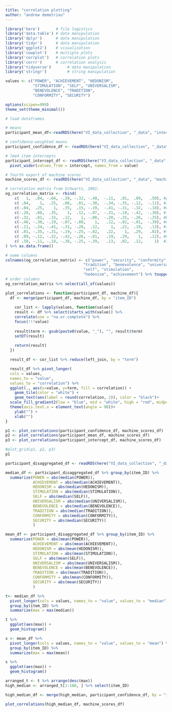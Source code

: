 ```yaml
---
title: "correlation plotting"
author: "andrew demetriou"
---
```


```r
library('here')       # file logistics
library('data.table') # data manipulation
library('dplyr')      # data manipulation
library('tidyr')      # data manipulation
library('ggplot2')    # visualization
library('cowplot')    # multiple plots 
library('corrplot')   # correlation plots
library('corrr')      # correlation analysis
library('tidyverse')       # data manipulation
library('stringr')         # string manipulation

values <- c("POWER", "ACHIEVEMENT", "HEDONISM",  
            "STIMULATION", "SELF", "UNIVERSALISM", 
            "BENEVOLENCE", "TRADITION",  
            "CONFORMITY", "SECURITY")

options(scipen=999)
theme_set(theme_minimal())
```

```r
# load dataframes

# means
participant_mean_df<-readRDS(here("VI_data_collection", "_data", "intermediary_data", "participant_mean_dfs.RDS"))[[1]] %>% select(-confidence)

# confidence-weighted means
participant_confidence_df <- readRDS(here("VI_data_collection", "_data", "intermediary_data", "participant_confidence_weighted_dfs.RDS"))[[1]] %>% select(-confidence, -weight)

# lme4 item intercepts
participant_intercept_df <- readRDS(here("VI_data_collection", "_data","intermediary_data", "participant_lme4_item_intercept_dfs.RDS"))[[1]] %>% select(-mean, -dataset) %>%
  pivot_wider(values_from = intercept, names_from = value)

# fourth export of machine scores
machine_scores_df <- readRDS(here("VI_data_collection", "_data", "machine_response_data", "machines_as_fixed_df_4.RDS")) 

# correlation matrix from Schwartz, 2001:
og_correlation_matrix <- rbind(
    c(   1,  .04, -.04, -.20, -.32, -.48,  -.11,  .01,  .09,   .50), #power
    c( .04,    1,  .25,  .08,  .01, -.30,  -.34, -.35, -.12,  -.11), #security
    c(-.04,  .25,    1,  .35,  .15, -.19,  -.41, -.31, -.32,  -.18), #conformity
    c(-.20,  .08,  .35,    1,  .12, -.07,  -.31, -.19, -.42,  -.38), #tradition
    c(-.32,  .01,  .15,  .12,    1, -.08,  -.20, -.25, -.26,  -.25), #benevolence
    c(-.48, -.30, -.19, -.07, -.08,    1,   .12, -.02, -.01,  -.39), #universalism
    c(-.11, -.34, -.41, -.31, -.20,  .12,     1,  .22,  .19,   .13), #self-direction
    c( .01, -.35, -.31, -.19, -.25, -.02,   .22,    1,  .29,   .02), #stimulation
    c( .09, -.12, -.32, -.42, -.26, -.01,   .19,  .29,    1,   .12), #hedonism
    c( .50, -.11, -.18, -.38, -.25, -.39,   .13,  .02,  .12,     1)  #achievement 
) %>% as.data.frame()

# name columns
colnames(og_correlation_matrix) <- c("power", "security", "conformity", 
                                  "tradition", "benevolence", "universalism", 
                                  "self", "stimulation", 
                                  "hedonism", "achievement") %>% toupper() 
# order columns
og_correlation_matrix %>% select(all_of(values))
```

```r
plot_correlations <- function(participant_df, machine_df){
  df <- merge(participant_df, machine_df, by = "item_ID")
  
    cor_list <- lapply(values, function(value){
    result <- df %>% select(starts_with(value)) %>%
    correlate(use = "na.or.complete") %>%
    focus(!!!value)
  
    result$term <- gsub(paste0(value, "_"), "", result$term)
    setDT(result)
  
    return(result)
  })

  result_df <- cor_list %>% reduce(left_join, by = "term")

  result_df %>% pivot_longer(
  cols = values, 
  names_to = "value", 
  values_to = "correlation") %>%
  ggplot(., aes(x=value, y=term, fill = correlation)) +
    geom_tile(color = "white") + 
    geom_text(aes(label = round(correlation, 2)), color = "black")+
  scale_fill_gradient2(low = "blue", mid = "white", high = "red", midpoint = 0) +
  theme(axis.text.x = element_text(angle = 90))+
    ylab("") +
    xlab("")
}
```

```r
p1 <- plot_correlations(participant_confidence_df, machine_scores_df)
p2 <- plot_correlations(participant_mean_df, machine_scores_df)
p3 <- plot_correlations(participant_intercept_df, machine_scores_df)
```

```r
#plot_grid(p1, p2, p3)
p1
```


```r
participant_disaggregated_df <- readRDS(here("VI_data_collection", "_data", "survey_response_data", "response_dfs.RDS"))[[1]]
```

```r
median_df <- participant_disaggregated_df %>% group_by(item_ID) %>% 
  summarize(POWER = abs(median(POWER)), 
            ACHIEVEMENT = abs(median(ACHIEVEMENT)), 
            HEDONISM = abs(median(HEDONISM)), 
            STIMULATION = abs(median(STIMULATION)), 
            SELF = abs(median(SELF)), 
            UNIVERSALISM = abs(median(UNIVERSALISM)), 
            BENEVOLENCE = abs(median(BENEVOLENCE)),
            TRADITION = abs(median(TRADITION)),
            CONFORMITY = abs(median(CONFORMITY)),
            SECURITY = abs(median(SECURITY))
            )

mean_df <- participant_disaggregated_df %>% group_by(item_ID) %>% 
  summarize(POWER = abs(mean(POWER)), 
            ACHIEVEMENT = abs(mean(ACHIEVEMENT)), 
            HEDONISM = abs(mean(HEDONISM)), 
            STIMULATION = abs(mean(STIMULATION)), 
            SELF = abs(mean(SELF)), 
            UNIVERSALISM = abs(mean(UNIVERSALISM)), 
            BENEVOLENCE = abs(mean(BENEVOLENCE)),
            TRADITION = abs(mean(TRADITION)),
            CONFORMITY = abs(mean(CONFORMITY)),
            SECURITY = abs(mean(SECURITY))
            )
```

```r
t<- median_df %>% 
  pivot_longer(cols = values, names_to = "value", values_to = "median") %>%
  group_by(item_ID) %>%
  summarize(max = max(median)) 

t %>%
  ggplot(aes(max)) +
  geom_histogram()

s <- mean_df %>%
  pivot_longer(cols = values, names_to = "value", values_to = "mean") %>%
  group_by(item_ID) %>%
  summarize(max = max(mean)) 

s %>%
  ggplot(aes(max)) +
  geom_histogram()

```

```r
arranged_t <- t %>% arrange(desc(max))
high_median <- arranged_t[1:180, ] %>% select(item_ID)
```

```r
high_median_df <- merge(high_median, participant_confidence_df, by = "item_ID")

plot_correlations(high_median_df, machine_scores_df)
```

